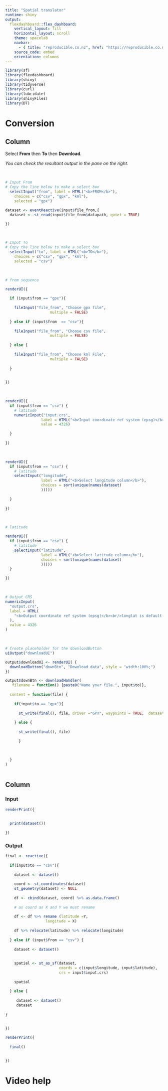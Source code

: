```yaml
---
title: "Spatial translator"
runtime: shiny
output:
  flexdashboard::flex_dashboard:
    vertical_layout: fill
    horizontal_layout: scroll
    theme: spacelab
    navbar:
      - { title: "reproducible.co.nz", href: "https://reproducible.co.nz", align: right }
    source_code: embed 
    orientation: columns
---
```

<style>

body {
  padding-top: 70px;
}


.navbar-brand {
font-family: "Candara";
  font-weight: bold;
  font-size: 24px;
}


</style>


```r
library(sf)
library(flexdashboard)
library(shiny)
library(tidyverse)
library(curl)
library(lubridate)
library(shinyFiles)
library(DT)
```

Conversion
=============================================


Column {.sidebar data-width=300}
-------------------------------------

Select **From** then **To** then **Download**.

*You can check the resultant output in the pane on the right*.


<br/>

```r
# Input From 
# Copy the line below to make a select box 
  selectInput("from", label = HTML("<b>FROM</b>"), 
    choices = c("csv", "gpx", "kml"), 
    selected = "gpx")
```



```r
dataset <- eventReactive(input$file_from,{
  dataset <- st_read(input$file_from$datapath, quiet = TRUE)

})
```


<br/>

```r
# Input To 
# Copy the line below to make a select box 
  selectInput("to", label = HTML("<b>TO</b>"), 
    choices = c("csv", "gpx", "kml"), 
    selected = "csv")
```

<br/>

```r
# from sequence

renderUI({
  
  if (input$from == "gpx"){
    
    fileInput("file_from", "Choose gpx file",
                    multiple = FALSE)
    
  } else if (input$from  == "csv"){
  
    fileInput("file_from", "Choose csv file",
                    multiple = FALSE)
  
  } else {
    
    fileInput("file_from", "Choose kml File",
                    multiple = FALSE)
    
  }
  
  
})

```

<br/>


```r
renderUI({
  if (input$from == "csv") {
    # latitude
    numericInput("input.crs",
                label = HTML("<b>Input coordinate ref system (epsg)</b><br/>longlat is default (4326)"),
                value = 4326)
    
  }
  
})
```

<br/>


```r
renderUI({
  if (input$from == "csv") {
    # latitude
    selectInput("longitude",
                label = HTML("<b>Select longitude column</b>"),
                choices = sort(unique(names(dataset(
                )))))
    
  }
  
})
```

<br/>

```r
# latitude

renderUI({
  if (input$from == "csv") {
    # latitude
    selectInput("latitude",
                label = HTML("<b>Select latitude column</b>"),
                choices = sort(unique(names(dataset(
                )))))
  }
  
})
```

<br/>

```r
# Output CRS
numericInput(
  "output.crs",
  label = HTML(
    "<b>Output coordinate ref system (epsg)</b><br/>longlat is default (4326)"
  ),
  value = 4326
)

```

<br/>

```r
# Create placeholder for the downloadButton
uiOutput("downloadUI")
```

```r
output$downloadUI <- renderUI( {
  downloadButton("downBtn", "Download data", style = "width:100%;")
})

output$downBtn <- downloadHandler(
   filename = function() {paste0("Name your file.", input$to)},
   
  content = function(file) {
    
    if(input$to == "gpx"){
      
      st_write(final(), file, driver ="GPX", waypoints = TRUE,  dataset_options = "GPX_USE_EXTENSIONS=YES")
      
    } else {
      
      st_write(final(), file)
      
      }
    
    
    
  }
)
    
```



Column {.tabset}
-------------------------------------
### Input

```r
renderPrint({
  
  
  print(dataset())
  
})
```




### Output

```r
final <- reactive({
  
  if(input$to == "csv"){
    
    dataset <- dataset()
      
    coord <- st_coordinates(dataset)
    st_geometry(dataset) <- NULL
      
    df <- cbind(dataset, coord) %>% as.data.frame()
    
    # as coord as X and Y we must rename
    
    df <- df %>% rename (latitude =Y,
                  longitude = X)
    
    df %>% relocate(latitude) %>% relocate(longitude)
    
  } else if (input$from == "csv") {
    
    dataset <- dataset()
    
    
    spatial <- st_as_sf(dataset,
                        coords = c(input$longitude, input$latitude), 
                        crs = input$input.crs)
      
    spatial
    
  } else {
    
     dataset <- dataset()
     dataset
    
}
  
    
})
```

```r
renderPrint({
  
  final()
  

})
```

Video help
=============================================

